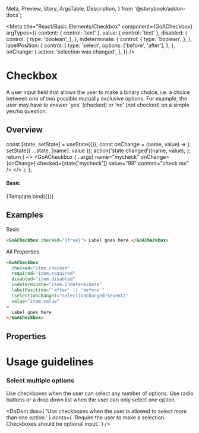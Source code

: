   Meta,
  Preview,
  Story,
  ArgsTable,
  Description,
} from '@storybook/addon-docs';


<Meta
  title="React/Basic Elements/Checkbox"
  component={GoACheckbox}
  argTypes={{
    content: { control: 'text' },
    value: { control: 'text' },
    disabled: {
      control: {
        type: 'boolean',
      },
    },
    indeterminate: {
      control: {
        type: 'boolean',
      },
    },
    labelPosition: {
      control: {
        type: 'select',
        options: ['before', 'after'],
      },
    },
    onChange: {
      action: 'selection was changed',
    },
  }}
/>

# Checkbox

A user input field that allows the user to make a binary choice, i.e. a choice between one of two possible mutually exclusive options. For example, the user may have to answer 'yes' (checked) or 'no' (not checked) on a simple yes/no question.

## Overview

  const [state, setState] = useState({});
  const onChange = (name, value) => {
    setState({ ...state, [name]: value });
    action('state changed')(name, value);
  };
  return (
    <>
      <StateDisplay title="Checkbox" state={state}>
        <GoACheckbox
          {...args}
          name="mycheck"
          onChange={onChange}
          checked={state['mycheck']}
          value="99"
          content="check me"
        />
      </StateDisplay>
    </>
  );
};

#### Basic

<Canvas>
  <Story
    name="Basic"
    height={200}
    args={{
      disabled: false,
      indeterminate: false,
      labelPosition: 'after',
      content: 'Checkbox 1',
    }}
  >
    {Template.bind({})}
  </Story>
</Canvas>

## Examples

Basic

```html
<GoACheckbox checked="{true}"> Label goes here </GoACheckbox>
```

All Properties

```html
<GoACheckbox
  checked="item.checked"
  required="item.required"
  disabled="item.disabled"
  indeterminate="item.indeterminate"
  labelPosition="'after' || 'before'"
  (selectionChange)="selectionChanged($event)"
  value="item.value"
>
  Label goes here
</GoACheckbox>
```

## Properties

<Description of={GoACheckbox} />
<ArgsTable of={GoACheckbox} />

# Usage guidelines

### Select multiple options

Use checkboxes when the user can select any number of options. Use radio buttons or a drop down list when the user can only select one option.

<DoDont
  dos={
    'Use checkboxes when the user is allowed to select more than one option.'
  }
  donts={
    'Require the user to make a selection. Checkboxes should be optional input.'
  }
/>
